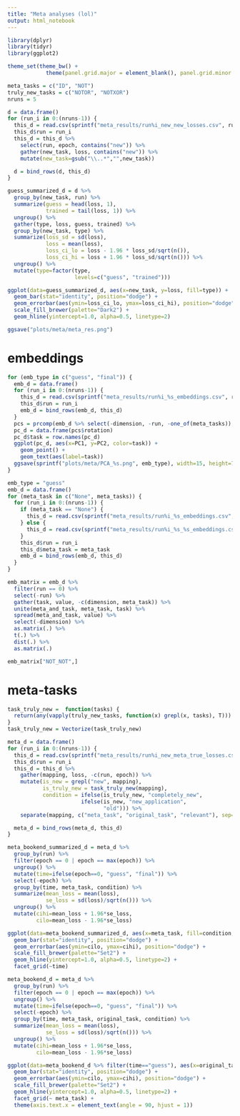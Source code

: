 ```yaml
---
title: "Meta analyses (lol)"
output: html_notebook
---
```

```r
library(dplyr)
library(tidyr)
library(ggplot2)
```

```r
theme_set(theme_bw() +
            theme(panel.grid.major = element_blank(), panel.grid.minor = element_blank()))
```

```r
meta_tasks = c("ID", "NOT")
truly_new_tasks = c("NOTOR", "NOTXOR")
nruns = 5
```

```r
d = data.frame()
for (run_i in 0:(nruns-1)) {
  this_d = read.csv(sprintf("meta_results/run%i_new_new_losses.csv", run_i), header=T)
  this_d$run = run_i
  this_d = this_d %>% 
    select(run, epoch, contains("new")) %>%
    gather(new_task, loss, contains("new")) %>%
    mutate(new_task=gsub("\\..*","",new_task))

  d = bind_rows(d, this_d)
}
```

```r
guess_summarized_d = d %>%
  group_by(new_task, run) %>%
  summarize(guess = head(loss, 1),
            trained = tail(loss, 1)) %>%
  ungroup() %>%
  gather(type, loss, guess, trained) %>%
  group_by(new_task, type) %>%
  summarize(loss_sd = sd(loss),
            loss = mean(loss),
            loss_ci_lo = loss - 1.96 * loss_sd/sqrt(n()),
            loss_ci_hi = loss + 1.96 * loss_sd/sqrt(n())) %>%
  ungroup() %>%
  mutate(type=factor(type,
                     levels=c("guess", "trained")))
```

```r
ggplot(data=guess_summarized_d, aes(x=new_task, y=loss, fill=type)) +
  geom_bar(stat="identity", position="dodge") + 
  geom_errorbar(aes(ymin=loss_ci_lo, ymax=loss_ci_hi), position="dodge") +
  scale_fill_brewer(palette="Dark2") +
  geom_hline(yintercept=1.0, alpha=0.5, linetype=2)
```
```r
ggsave("plots/meta/meta_res.png")
```

# embeddings

```r
for (emb_type in c("guess", "final")) {
  emb_d = data.frame()
  for (run_i in 0:(nruns-1)) {
    this_d = read.csv(sprintf("meta_results/run%i_%s_embeddings.csv", run_i, emb_type), header=T)
    this_d$run = run_i
    emb_d = bind_rows(emb_d, this_d)
  }
  pcs = prcomp(emb_d %>% select(-dimension, -run, -one_of(meta_tasks)), center=T, scale=T)
  pc_d = data.frame(pcs$rotation)
  pc_d$task = row.names(pc_d)
  ggplot(pc_d, aes(x=PC1, y=PC2, color=task)) +
    geom_point() +
    geom_text(aes(label=task)) 
  ggsave(sprintf("plots/meta/PCA_%s.png", emb_type), width=15, height=7)
}
```

```r
emb_type = "guess"
emb_d = data.frame()
for (meta_task in c("None", meta_tasks)) {
  for (run_i in 0:(nruns-1)) {
    if (meta_task == "None") {
      this_d = read.csv(sprintf("meta_results/run%i_%s_embeddings.csv", run_i, emb_type), header=T)
    } else {
      this_d = read.csv(sprintf("meta_results/run%i_%s_%s_embeddings.csv", run_i, meta_task, emb_type), header=T)
    }
    this_d$run = run_i
    this_d$meta_task = meta_task
    emb_d = bind_rows(emb_d, this_d)
  }
}
```

```r
emb_matrix = emb_d %>%
  filter(run == 0) %>% 
  select(-run) %>%
  gather(task, value, -c(dimension, meta_task)) %>%
  unite(meta_and_task, meta_task, task) %>%
  spread(meta_and_task, value) %>%
  select(-dimension) %>%
  as.matrix(.) %>%
  t(.) %>%
  dist(.) %>% 
  as.matrix(.)

```

```r
emb_matrix["NOT_NOT",]
```

# meta-tasks


```r
task_truly_new =  function(tasks) {
  return(any(vapply(truly_new_tasks, function(x) grepl(x, tasks), T)))
} 
task_truly_new = Vectorize(task_truly_new)
```

```r
meta_d = data.frame()
for (run_i in 0:(nruns-1)) {
  this_d = read.csv(sprintf("meta_results/run%i_new_meta_true_losses.csv", run_i), header=T)
  this_d$run = run_i
  this_d = this_d %>% 
    gather(mapping, loss, -c(run, epoch)) %>%
    mutate(is_new = grepl("new", mapping),
           is_truly_new = task_truly_new(mapping),
           condition = ifelse(is_truly_new, "completely_new",
                       ifelse(is_new, "new_application",
                              "old"))) %>%
    separate(mapping, c("meta_task", "original_task", "relevant"), sep="\\.", extra="drop")

  meta_d = bind_rows(meta_d, this_d)
}
```

```r
meta_bookend_summarized_d = meta_d %>%
  group_by(run) %>%
  filter(epoch == 0 | epoch == max(epoch)) %>%
  ungroup() %>%
  mutate(time=ifelse(epoch==0, "guess", "final")) %>%
  select(-epoch) %>%
  group_by(time, meta_task, condition) %>%
  summarize(mean_loss = mean(loss),
            se_loss = sd(loss)/sqrt(n())) %>%
  ungroup() %>%
  mutate(cihi=mean_loss + 1.96*se_loss, 
         cilo=mean_loss - 1.96*se_loss)
```

```r
ggplot(data=meta_bookend_summarized_d, aes(x=meta_task, fill=condition, y=mean_loss)) +
  geom_bar(stat="identity", position="dodge") +
  geom_errorbar(aes(ymin=cilo, ymax=cihi), position="dodge") +
  scale_fill_brewer(palette="Set2") +
  geom_hline(yintercept=1.0, alpha=0.5, linetype=2) +
  facet_grid(~time)
```

```r
meta_bookend_d = meta_d %>%
  group_by(run) %>%
  filter(epoch == 0 | epoch == max(epoch)) %>%
  ungroup() %>%
  mutate(time=ifelse(epoch==0, "guess", "final")) %>%
  select(-epoch) %>%
  group_by(time, meta_task, original_task, condition) %>%
  summarize(mean_loss = mean(loss),
            se_loss = sd(loss)/sqrt(n())) %>%
  ungroup() %>%
  mutate(cihi=mean_loss + 1.96*se_loss, 
         cilo=mean_loss - 1.96*se_loss)
```

```r
ggplot(data=meta_bookend_d %>% filter(time=="guess"), aes(x=original_task, fill=condition, y=mean_loss)) +
  geom_bar(stat="identity", position="dodge") +
  geom_errorbar(aes(ymin=cilo, ymax=cihi), position="dodge") +
  scale_fill_brewer(palette="Set2") +
  geom_hline(yintercept=1.0, alpha=0.5, linetype=2) +
  facet_grid(~ meta_task) + 
  theme(axis.text.x = element_text(angle = 90, hjust = 1))
```
